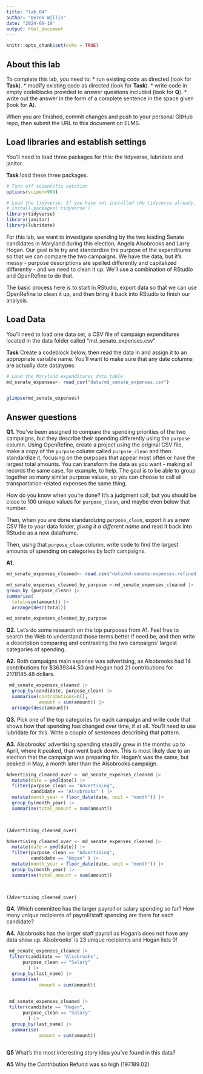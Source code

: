 ```yaml
---
title: "lab_04"
author: "Derek Willis"
date: "2024-09-19"
output: html_document
---
```


```r
knitr::opts_chunk$set(echo = TRUE)
```

## About this lab

To complete this lab, you need to: \* run existing code as directed (look for **Task**). \* modify existing code as directed (look for **Task**). \* write code in empty codeblocks provided to answer questions included (look for **Q**). \* write out the answer in the form of a complete sentence in the space given (look for **A**).

When you are finished, commit changes and push to your personal GitHub repo, then submit the URL to this document on ELMS.

## Load libraries and establish settings

You'll need to load three packages for this: the tidyverse, lubridate and janitor.

**Task** load these three packages.

```r
# Turn off scientific notation
options(scipen=999)

# Load the tidyverse. If you have not installed the tidyverse already, remove the # from the next line and run it first.  
# install.packages('tidyverse')
library(tidyverse)
library(janitor)
library(lubridate)

```

For this lab, we want to investigate spending by the two leading Senate candidates in Maryland during this election, Angela Alsobrooks and Larry Hogan. Our goal is to try and standardize the purpose of the expenditures so that we can compare the two campaigns. We have the data, but it's messy - purpose descriptions are spelled differently and capitalized differently - and we need to clean it up. We'll use a combination of RStudio and OpenRefine to do that.

The basic process here is to start in RStudio, export data so that we can use OpenRefine to clean it up, and then bring it back into RStudio to finish our analysis.

## Load Data

You'll need to load one data set, a CSV file of campaign expenditures located in the data folder called "md_senate_expenses.csv"

**Task** Create a codeblock below, then read the data in and assign it to an appropriate variable name. You'll want to make sure that any date columns are actually date datatypes.

```r
# Load the Maryland expenditures data table
md_senate_expenses<- read_csv("data/md_senate_expenses.csv")


glimpse(md_senate_expenses)
```

## Answer questions

**Q1.** You've been assigned to compare the spending priorities of the two campaigns, but they describe their spending differently using the `purpose` column. Using OpenRefine, create a project using the original CSV file, make a copy of the `purpose` column called `purpose_clean` and then standardize it, focusing on the purposes that appear most often or have the largest total amounts. You can transform the data as you want - making all records the same case, for example, to help. The goal is to be able to group together as many similar purpose values, so you can choose to call all transportation-related expenses the same thing.

How do you know when you're done? It's a judgment call, but you should be close to 100 unique values for `purpose_clean`, and maybe even below that number.

Then, when you are done standardizing `purpose_clean`, export it as a new CSV file to your data folder, *giving it a different name* and read it back into RStudio as a new dataframe.

Then, using that `purpose_clean` column, write code to find the largest amounts of spending on categories by both campaigns.

**A1.**

```r
md_senate_expenses_cleaned<- read.csv("data/md-senate-expenses-refined.csv")


```
```r
md_senate_expenses_cleaned_by_purpose <-md_senate_expenses_cleaned |>
group_by (purpose_clean) |>
summarise( 
  total=sum(amount)) |> 
  arrange(desc(total))

md_senate_expenses_cleaned_by_purpose

```

**Q2.** Let's do some research on the top purposes from A1. Feel free to search the Web to understand those terms better if need be, and then write a description comparing and contrasting the two campaigns' largest categories of spending.

**A2.**
Both campaigns main expense was advertising, as Alsobrooks had 14	contributions for $3639344.50 and Hogan had 21 contributions for 2178145.48 dollars. 
```r
 md_senate_expenses_cleaned |>
  group_by(candidate, purpose_clean) |>
  summarise(contributions=n(),
            amount = sum(amount)) |>
  arrange(desc(amount))


```
**Q3.** Pick one of the top categories for each campaign and write code that shows how that spending has changed over time, if at all. You'll need to use lubridate for this. Write a couple of sentences describing that pattern.

**A3.**
Alsobrooks' advertising spending steadily grew in the months up to April, where it peaked, than went back down. This is most likely due to an election that the campaign was preparing for. 
Hogan's was the same, but peaked in May, a month later than the Alsobrooks campaign. 

```r

Advertising_cleaned_over <- md_senate_expenses_cleaned |>
  mutate(date = ymd(date)) |>
  filter(purpose_clean == "Advertising",
         candidate == "Alsobrooks" ) |>
  mutate(month_year = floor_date(date, unit = "month")) |>
  group_by(month_year) |>
  summarise(total_amount = sum(amount)) 
  


(Advertising_cleaned_over)
```
```r

Advertising_cleaned_over <- md_senate_expenses_cleaned |>
  mutate(date = ymd(date)) |>
  filter(purpose_clean == "Advertising",
         candidate == "Hogan" ) |>
  mutate(month_year = floor_date(date, unit = "month")) |>
  group_by(month_year) |>
  summarise(total_amount = sum(amount)) 
  


(Advertising_cleaned_over)
```
**Q4.** Which committee has the larger payroll or salary spending so far? How many unique recipients of payroll/staff spending are there for each candidate?

**A4.**
Alsobrooks has the larger staff payroll as Hogan's does not have any data show up. Alsobrooks' is 23 unique recipients and Hogan lists 0!


```r

 md_senate_expenses_cleaned |>
 filter(candidate == "Alsobrooks",
      purpose_clean == "Salary"
        ) |>
  group_by(last_name) |>
  summarise(
            amount = sum(amount)) 
  

```
```r

 md_senate_expenses_cleaned |>
 filter(candidate == "Hogan",
      purpose_clean == "Salary"
        ) |>
  group_by(last_name) |>
  summarise(
            amount = sum(amount)) 
  

```

**Q5** What's the most interesting story idea you've found in this data?

**A5**
Why the Contribution Refund	was so high (197189.02) 	
